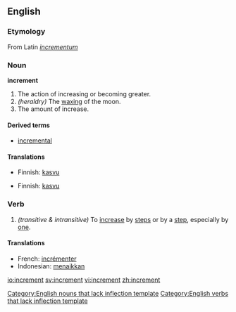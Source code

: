 ==English==

===Etymology===
From Latin ''[[incrementum]]''

===Noun===
'''increment'''

# The action of increasing or becoming greater.
# ''(heraldry)'' The [[wax|waxing]] of the moon.
# The amount of increase.

====Derived terms====
*[[incremental]]

====Translations====
{{trans-top|The action of increasing or becoming greater}}
*Finnish: [[kasvu]]
{{trans-mid}}
{{trans-bottom}}

{{trans-top|The waxing of the moon}}
{{trans-mid}}
{{trans-bottom}}

{{trans-top|The amount of increase}}
*Finnish: [[kasvu]]
{{trans-mid}}
{{trans-bottom}}

===Verb===
{{en-verb}}
# ''(transitive & intransitive)'' To [[increase]] by [[step]]s or by a [[step]], especially by [[one]].

====Translations====
*French: [[incrémenter]]
*Indonesian: [[naik|menaikkan]]

[[Category:English nouns that lack inflection template]]
[[Category:English verbs that lack inflection template]]

[[io:increment]]
[[sv:increment]]
[[vi:increment]]
[[zh:increment]]